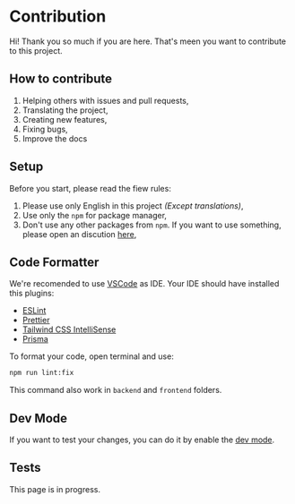 
# Contribution

Hi! Thank you so much if you are here. That's meen you want to contribute to this project.

## How to contribute

1. Helping others with issues and pull requests,
2. Translating the project,
3. Creating new features,
4. Fixing bugs,
5. Improve the docs

## Setup

Before you start, please read the fiew rules:

1. Please use only English in this project _(Except translations)_,
2. Use only the `npm` for package manager,
3. Don't use any other packages from `npm`. If you want to use something, please open an discution [here](https://github.com/aXenDeveloper/vitnode/discussions/categories/ideas),

## Code Formatter

We're recomended to use [VSCode](https://code.visualstudio.com/) as IDE.
Your IDE should have installed this plugins:

- [ESLint](https://marketplace.visualstudio.com/items?itemName=dbaeumer.vscode-eslint)
- [Prettier](https://marketplace.visualstudio.com/items?itemName=esbenp.prettier-vscode)
- [Tailwind CSS IntelliSense](https://marketplace.visualstudio.com/items?itemName=bradlc.vscode-tailwindcss)
- [Prisma](https://marketplace.visualstudio.com/items?itemName=Prisma.prisma)

To format your code, open terminal and use:

```bash
npm run lint:fix
```

This command also work in `backend` and `frontend` folders.

## Dev Mode

If you want to test your changes, you can do it by enable the [dev mode](/get_started/dev).

## Tests

<Callout type="warning" emoji="⚠️">
  This page is in progress.
</Callout>
